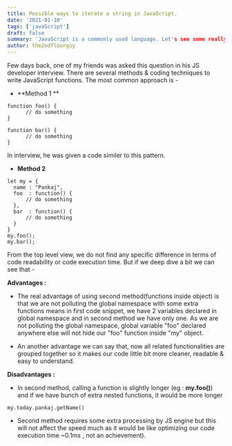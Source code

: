```yaml
---
title: Possible ways to iterate a string in JavaScript.
date: '2021-01-10'
tags: ['javaScript']
draft: false
summary: 'JavaScript is a commonly used language. Let's see some really intresting methods to iterate a string in JavaScript.'
author: the2ndfloorguy
---
```


Few days back, one of my friends was asked this question in his JS developer interview. There are several methods & coding techniques to write JavaScript functions. The most common approach is -

- **Method 1 **

```
function foo() {
      // do something 
}

function bar() {
      // do something 
}
``` 

In interview, he was given a code similer to this pattern.

- **Method 2**


```
let my = {
  name : "Pankaj",
  foo  : function() {
      // do something
  },
  bar  : function() {
      // do something
  }
}
my.foo();
my.bar();
``` 

From the top level view, we do not find any specific difference in terms of code readability or code execution time. But if we deep dive a bit we can see that -

**Advantages :**

- The real advantage of using second method(functions inside object) is that we are not polluting the global namespace with some extra functions means in first code snippet, we have 2 variables declared in global namespace and in second method we have only one. As we are not polluting the global namespace, global variable "foo" declared anywhere else will not hide our "foo" function inside "my" object.

- An another advantage we can say that, now all related functionalities are grouped together so it makes our code little bit more cleaner, readable & easy to understand.

**Disadvantages :**

- In second method, calling a function is slightly longer (eg : **my.foo()**) and if we have bunch of extra nested functions, it would be more longer

```
my.today.pankaj.getName()
``` 


- Second method requires some extra processing by JS engine but this will not affect the speed much as it would be like optimizing our code execution time ~0.1ms , not an achievement).